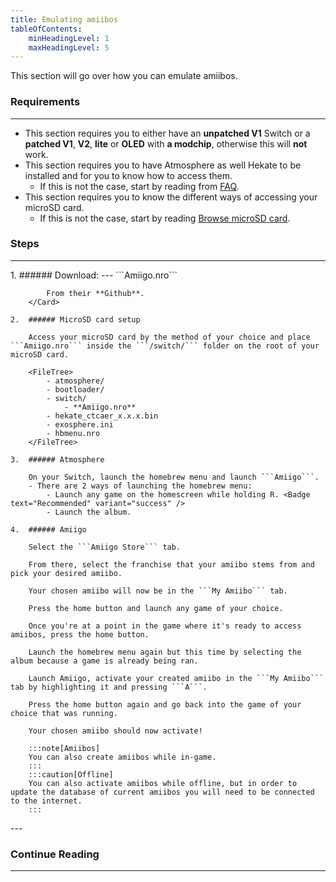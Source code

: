 ```yaml
---
title: Emulating amiibos
tableOfContents:
    minHeadingLevel: 1
    maxHeadingLevel: 5
---
```



This section will go over how you can emulate amiibos.

### Requirements

---

- This section requires you to either have an **unpatched V1** Switch or a **patched V1**, **V2**, **lite** or **OLED** with **a modchip**, otherwise this will **not** work.
- This section requires you to have Atmosphere as well Hekate to be installed and for you to know how to access them.
  - If this is not the case, start by reading from <u>[FAQ](/introduction/faq/)</u>.
- This section requires you to know the different ways of accessing your microSD card.
    - If this is not the case, start by reading <u>[Browse microSD card](/important/browse/)</u>.

### Steps

---

<Steps>
    1.  ###### Download:
        <Card title = "Amiigo" icon = "external">
            ---
            ```Amiigo.nro```

            From their **Github**.
        </Card>

    2.  ###### MicroSD card setup

        Access your microSD card by the method of your choice and place ```Amiigo.nro``` inside the ```/switch/``` folder on the root of your microSD card.

        <FileTree>
            - atmosphere/
            - bootloader/
            - switch/
                - **Amiigo.nro**
            - hekate_ctcaer_x.x.x.bin
            - exosphere.ini
            - hbmenu.nro
        </FileTree>

    3.  ###### Atmosphere

        On your Switch, launch the homebrew menu and launch ```Amiigo```.
        - There are 2 ways of launching the homebrew menu:
            - Launch any game on the homescreen while holding R. <Badge text="Recommended" variant="success" />
            - Launch the album.

    4.  ###### Amiigo

        Select the ```Amiigo Store``` tab.

        From there, select the franchise that your amiibo stems from and pick your desired amiibo.

        Your chosen amiibo will now be in the ```My Amiibo``` tab.

        Press the home button and launch any game of your choice.

        Once you're at a point in the game where it's ready to access amiibos, press the home button.

        Launch the homebrew menu again but this time by selecting the album because a game is already being ran.

        Launch Amiigo, activate your created amiibo in the ```My Amiibo``` tab by highlighting it and pressing ```A```.

        Press the home button again and go back into the game of your choice that was running.

        Your chosen amiibo should now activate!

        :::note[Amiibos]
        You can also create amiibos while in-game.
        :::
        :::caution[Offline]
        You can also activate amiibos while offline, but in order to update the database of current amiibos you will need to be connected to the internet.
        :::
</Steps>
---

### Continue Reading

---